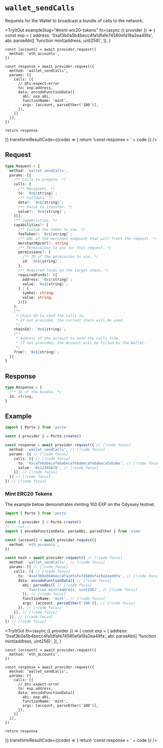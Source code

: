 

# `wallet_sendCalls`

Requests for the Wallet to broadcast a bundle of calls to the network.

<TryItOut
  exampleSlug="#mint-erc20-tokens"
  fn={async ({ provider }) => {
    const exp = {
      address: '0xaf3b0a5b4becc4fa1dfafe74580efa19a2ea49fa',
      abi: parseAbi([
        'function mint(address, uint256)',
      ]),
    }

    const [account] = await provider.request({
      method: 'eth_accounts',
    })

    const response = await provider.request({
      method: 'wallet_sendCalls',
      params: [{
        calls: [{
          // @ts-expect-error
          to: exp.address,
          data: encodeFunctionData({
            abi: exp.abi,
            functionName: 'mint',
            args: [account, parseEther('100')],
          }),
        }]
      }],
    })
    
    return response
  }}
  transformResultCode={(code) => {
    return 'const response = ' + code
  }}
/>

## Request

```ts
type Request = {
  method: 'wallet_sendCalls',
  params: [{
    /** Calls to prepare. */
    calls: {
      /** Recipient. */
      to: `0x${string}`;
      /** Calldata. */
      data?: `0x${string}`;
      /** Value to transfer. */
      value?: `0x${string}`;
    }[];
    /** Capabilities. */
    capabilities?: {
      /** Custom fee token to use. */
      feeToken?: `0x${string}`;
      /** URL of the merchant endpoint that will front the request. */
      merchantRpcUrl?: string
      /** Permissions to use for this request. */
      permissions?: {
        /** ID of the permission to use. */
        id: `0x${string}`;
      };
      /** Required funds on the target chain. */
      requiredFunds?: ({
        address: `0x${string}`;
        value: `0x${string}`;
      } | {
        symbol: string;
        value: string;
      })[]
    };
    /** 
     * Chain ID to send the calls to.
     * If not provided, the current chain will be used.
     */
    chainId?: `0x${string}`;
    /** 
     * Address of the account to send the calls from.
     * If not provided, the Account will be filled by the Wallet.
     */
    from?: `0x${string}`;
  }]
}
```

## Response

```ts
type Response = {
  /** ID of the bundle. */
  id: string;
}
```

## Example

```ts twoslash
import { Porto } from 'porto'

const { provider } = Porto.create()

const response = await provider.request({ // [!code focus]
  method: 'wallet_sendCalls', // [!code focus]
  params: [{ // [!code focus]
    calls: [{ // [!code focus]
      to: '0xcafebabecafebabecafebabecafebabecafebabe', // [!code focus]
      value: '0x12345678', // [!code focus]
    }], // [!code focus]
  }] // [!code focus]
}) // [!code focus]
```

### Mint ERC20 Tokens

The example below demonstrates minting 100 EXP on the Odyssey testnet.

```ts twoslash
import { Porto } from 'porto'

const { provider } = Porto.create()
// ---cut---
import { encodeFunctionData, parseAbi, parseEther } from 'viem'

const [account] = await provider.request({
  method: 'eth_accounts',
})

const hash = await provider.request({ // [!code focus]
  method: 'wallet_sendCalls', // [!code focus]
  params: [{ // [!code focus]
    calls: [{ // [!code focus]
      to: '0xaf3b0a5b4becc4fa1dfafe74580efa19a2ea49fa', // [!code focus]
      data: encodeFunctionData({ // [!code focus]
        abi: parseAbi([ // [!code focus]
          'function mint(address, uint256)', // [!code focus]
        ]), // [!code focus]
        functionName: 'mint', // [!code focus]
        args: [account, parseEther('100')], // [!code focus]
      }), // [!code focus]
    }], // [!code focus]
  }], // [!code focus]
}) // [!code focus]
```

<TryItOut
  fn={async ({ provider }) => {
    const exp = {
      address: '0xaf3b0a5b4becc4fa1dfafe74580efa19a2ea49fa',
      abi: parseAbi([
        'function mint(address, uint256)',
      ]),
    }

    const [account] = await provider.request({
      method: 'eth_accounts',
    })

    const response = await provider.request({
      method: 'wallet_sendCalls',
      params: [{
        calls: [{
          // @ts-expect-error
          to: exp.address,
          data: encodeFunctionData({
            abi: exp.abi,
            functionName: 'mint',
            args: [account, parseEther('100')],
          }),
        }]
      }],
    })
    
    return response
  }}
  transformResultCode={(code) => {
    return 'const response = ' + code
  }}
/>
